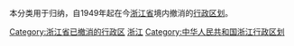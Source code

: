 本分类用于归纳，自1949年起在今[[浙江省|浙江省]]境内撤消的[[行政区划|行政区划]]。

[[Category:浙江省已撤消的行政区|Category:浙江省已撤消的行政区]]
[[Category:已撤销的中华人民共和国各省级行政区行政区划单位|浙江]]
[[Category:中华人民共和国浙江行政区划|Category:中华人民共和国浙江行政区划]]